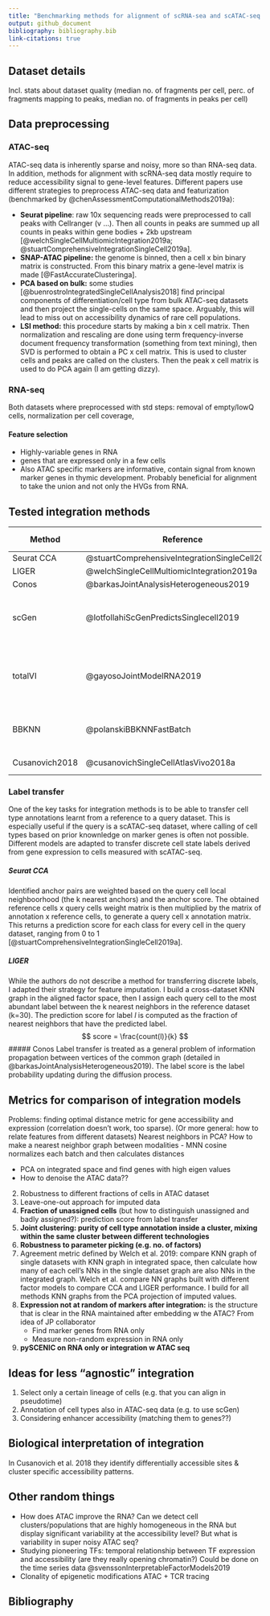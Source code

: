 ```yaml
---
title: "Benchmarking methods for alignment of scRNA-sea and scATAC-seq data"
output: github_document
bibliography: bibliography.bib
link-citations: true
---
```


## Dataset details 
Incl. stats about dataset quality (median no. of fragments per cell, perc. of fragments mapping to peaks, median no. of fragments in peaks per cell)

## Data preprocessing

### ATAC-seq
ATAC-seq data is inherently sparse and noisy, more so than RNA-seq data. In addition, methods for alignment with scRNA-seq data mostly require to reduce accessibility signal to gene-level features. Different papers use different strategies to preprocess ATAC-seq data and featurization (benchmarked by @chenAssessmentComputationalMethods2019a):

- **Seurat pipeline**: raw 10x sequencing reads were preprocessed to call peaks with Cellranger (v ...). Then all counts in peaks are summed up all counts in peaks within gene bodies + 2kb upstream [@welchSingleCellMultiomicIntegration2019a; @stuartComprehensiveIntegrationSingleCell2019a]. 
- **SNAP-ATAC pipeline:** the genome is binned, then a cell x bin binary matrix is constructed. From this binary matrix a gene-level matrix is made [@FastAccurateClusteringa].
- **PCA based on bulk:** some studies [@buenrostroIntegratedSingleCellAnalysis2018] find principal components of differentiation/cell type from bulk ATAC-seq datasets and then project the single-cells on the same space. Arguably, this will lead to miss out on accessibility dynamics of rare cell populations.
- **LSI method:** this procedure starts by making a bin x cell matrix. Then normalization and rescaling are done using term frequency-inverse document frequency transformation (something from text mining), then SVD is performed to obtain a PC x cell matrix. This is used to cluster cells and peaks are called on the clusters. Then the peak x cell matrix is used to do PCA again (I am getting dizzy).

### RNA-seq

Both datasets where preprocessed with std steps: removal of empty/lowQ cells, normalization per cell coverage, 

#### Feature selection
- Highly-variable genes in RNA
- genes that are expressed only in a few cells 
- Also ATAC specific markers are informative, contain signal from known marker genes in thymic development. Probably beneficial for alignment to take the union and not only the HVGs from RNA. 

## Tested integration methods 

| Method       | Reference | Included in benchmark | Reason for Excluding |
| -------------|-----------|:---------------------:|:--------------------:|
| Seurat CCA   | @stuartComprehensiveIntegrationSingleCell2019a | Yes | / |
| LIGER | @welchSingleCellMultiomicIntegration2019a | Yes | / |
| Conos | @barkasJointAnalysisHeterogeneous2019 | Yes | / |
| scGen | @lotfollahiScGenPredictsSinglecell2019 | No | Requires cell type annotation in both datasets |
| totalVI | @gayosoJointModelRNA2019 | No | Requires  multi-omic data from the same single-cells |
| BBKNN | @polanskiBBKNNFastBatch | No | Bad alignment during testing |
| Cusanovich2018 | @cusanovichSingleCellAtlasVivo2018a | No | Code unavailable |


### Label transfer
One of the key tasks for integration methods is to be able to transfer cell type annotations learnt from a reference to a query dataset. This is especially useful if the query is a scATAC-seq dataset, where calling of cell types based on prior knownledge on marker genes is often not possible. Different models are adapted to transfer discrete cell state labels derived from gene expression to cells measured with scATAC-seq.

##### Seurat CCA

Identified anchor pairs are weighted based on the query cell local neighboorhood (the k nearest anchors) and the anchor score. The obtained reference cells x query cells weight matrix is then multiplied by the matrix of annotation x reference cells, to generate a query cell x annotation matrix. This returns a prediction score for each class for every cell in the query dataset, ranging from 0 to 1 [@stuartComprehensiveIntegrationSingleCell2019a].

##### LIGER
While the authors do not describe a method for transferring discrete labels, I adapted their strategy for feature imputation. I build a cross-dataset KNN graph in the aligned factor space, then I assign each query cell to the most abundant label between the k nearest neighbors in the reference dataset (k=30). The prediction score for label $l$ is computed as the fraction of nearest neighbors that have the predicted label.
$$
score = \frac{count(l)}{k}
$$
##### Conos
Label transfer is treated as a general problem of information propagation between vertices of the common graph (detailed in @barkasJointAnalysisHeterogeneous2019). The label score is the label probability updating during the diffusion process.


<!-- ## Uniform output for all methods  -->
<!-- - Impute transcriptomic data -->
<!-- - **Transfer labels from RNA-seq to ATAC-seq** -->
  

## Metrics for comparison of integration models

Problems: finding optimal distance metric for gene accessibility and expression (correlation doesn't work, too sparse). 
(Or more general: how to relate features from different datasets)
Nearest neighbors in PCA? How to make a nearest neighbor graph between modalities 
- MNN cosine normalizes each batch and then calculates distances 

- PCA on integrated space and find genes with high eigen values
- How to denoise the ATAC data??

2) Robustness to different fractions of cells in ATAC dataset
3) Leave-one-out approach for imputed data
4) **Fraction of unassigned cells** (but how to distinguish unassigned and badly assigned?): prediction score from label transfer 
5) **Joint clustering: purity of cell type annotation inside a cluster, mixing within the same cluster between different technologies**
6) **Robustness to parameter picking (e.g. no. of factors)**
7) Agreement metric defined by Welch et al. 2019: compare KNN graph of single datasets with KNN graph in integrated space, then calculate how many of each cell's NNs in the single dataset graph are also NNs in the integrated graph. Welch et al. compare NN graphs built with different factor models to compare CCA and LIGER performance. I build for all methods KNN graphs from the PCA projection of imputed values.
8) **Expression not at random of markers after integration:** is the structure that is clear in the RNA maintained after embedding w the ATAC? From idea of JP collaborator
    - Find marker genes from RNA only
    - Measure non-random expression in RNA only
9) **pySCENIC on RNA only or integration w ATAC seq**

## Ideas for less "agnostic" integration

1) Select only a certain lineage of cells (e.g. that you can align in pseudotime)
2) Annotation of cell types also in ATAC-seq data (e.g. to use scGen)
3) Considering enhancer accessibility (matching them to genes??) 

## Biological interpretation of integration

In Cusanovich et al. 2018 they identify differentially accessible sites & cluster specific accessibility patterns.


## Other random things

- How does ATAC improve the RNA? Can we detect cell clusters/populations that are highly homogeneous in the RNA
but display significant variability at the accessibility level? But what is variability in super noisy ATAC seq?
- Studying pioneering TFs: temporal relationship between TF expression and accessibility (are they really opening chromatin?) 
Could be done on the time series data @svenssonInterpretableFactorModels2019
- Clonality of epigenetic modifications ATAC + TCR tracing 

## Bibliography














